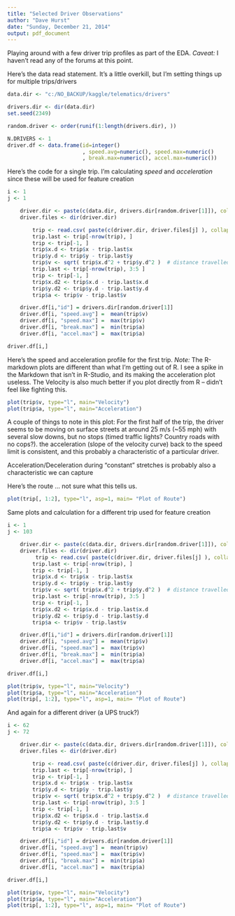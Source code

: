 ```yaml
---
title: "Selected Driver Observations"
author: "Dave Hurst"
date: "Sunday, December 21, 2014"
output: pdf_document
---
```


Playing around with a few driver trip profiles as part of the EDA.  *Caveat:* I haven't read any of the forums at this point.


Here's the data read statement. It's a little overkill, but I'm setting things up for multiple trips/drivers
```r
data.dir <- "c:/NO_BACKUP/kaggle/telematics/drivers"

drivers.dir <- dir(data.dir)
set.seed(2349)

random.driver <- order(runif(1:length(drivers.dir), ))

N.DRIVERS <- 1
driver.df <- data.frame(id=integer()
                        , speed.avg=numeric(), speed.max=numeric()
                        , break.max=numeric(), accel.max=numeric())

```

Here's the code for a single trip.  I'm calculating *speed* and *acceleration* since these will be used for feature creation
```r
i <- 1
j <- 1

    driver.dir <- paste(c(data.dir, drivers.dir[random.driver[1]]), collapse="/")
    driver.files <- dir(driver.dir)

        trip <- read.csv( paste(c(driver.dir, driver.files[j] ), collapse="/"))
        trip.last <- trip[-nrow(trip), ]
        trip <- trip[-1, ]
        trip$x.d <- trip$x - trip.last$x
        trip$y.d <- trip$y - trip.last$y
        trip$v <- sqrt( trip$x.d^2 + trip$y.d^2 )  # distance travelled per second
        trip.last <- trip[-nrow(trip), 3:5 ]
        trip <- trip[-1, ]
        trip$x.d2 <- trip$x.d - trip.last$x.d
        trip$y.d2 <- trip$y.d - trip.last$y.d
        trip$a <- trip$v - trip.last$v      

    driver.df[i,"id"] = drivers.dir[random.driver[1]]
    driver.df[i, "speed.avg"] =  mean(trip$v)
    driver.df[i, "speed.max"] =  max(trip$v)
    driver.df[i, "break.max"] =  min(trip$a)
    driver.df[i, "accel.max"] =  max(trip$a)

driver.df[i,]

```

Here's the speed and acceleration profile for the first trip.  *Note:* The R-markdown plots are different than what I'm getting out of R.  I see a spike in the Markdown that isn't in R-Studio, and its making the acceleration plot useless.   The Velocity is also much better if you plot directly from R -- didn't feel like fighting this.

```r
plot(trip$v, type="l", main="Velocity")
plot(trip$a, type="l", main="Acceleration")
```
A couple of things to note in this plot:  For the first half of the trip, the driver seems to be moving on surface streets at around 25 m/s (~55 mph) with several slow downs, but no stops (timed traffic lights? Country roads with no cops?).  the acceleration (slope of the velocity curve) back to the speed limit is consistent, and this probably a characteristic of a particular driver.

Acceleration/Deceleration during "constant" stretches is probably also a characteristic we can capture

Here's the route ... not sure what this tells us.
```r
plot(trip[, 1:2], type="l", asp=1, main= "Plot of Route")

```

Same plots and calculation for a different trip
used for feature creation
```r
i <- 1
j <- 103
```
```r

    driver.dir <- paste(c(data.dir, drivers.dir[random.driver[1]]), collapse="/")
    driver.files <- dir(driver.dir)
         trip <- read.csv( paste(c(driver.dir, driver.files[j] ), collapse="/"))
        trip.last <- trip[-nrow(trip), ]
        trip <- trip[-1, ]
        trip$x.d <- trip$x - trip.last$x
        trip$y.d <- trip$y - trip.last$y
        trip$v <- sqrt( trip$x.d^2 + trip$y.d^2 )  # distance travelled per second
        trip.last <- trip[-nrow(trip), 3:5 ]
        trip <- trip[-1, ]
        trip$x.d2 <- trip$x.d - trip.last$x.d
        trip$y.d2 <- trip$y.d - trip.last$y.d
        trip$a <- trip$v - trip.last$v      

    driver.df[i,"id"] = drivers.dir[random.driver[1]]
    driver.df[i, "speed.avg"] =  mean(trip$v)
    driver.df[i, "speed.max"] =  max(trip$v)
    driver.df[i, "break.max"] =  min(trip$a)
    driver.df[i, "accel.max"] =  max(trip$a)

driver.df[i,]

plot(trip$v, type="l", main="Velocity")
plot(trip$a, type="l", main="Acceleration")
plot(trip[, 1:2], type="l", asp=1, main= "Plot of Route")

```

And again for a different driver (a UPS truck?)

```r
i <- 62
j <- 72
```
```r

    driver.dir <- paste(c(data.dir, drivers.dir[random.driver[1]]), collapse="/")
    driver.files <- dir(driver.dir)

        trip <- read.csv( paste(c(driver.dir, driver.files[j] ), collapse="/"))
        trip.last <- trip[-nrow(trip), ]
        trip <- trip[-1, ]
        trip$x.d <- trip$x - trip.last$x
        trip$y.d <- trip$y - trip.last$y
        trip$v <- sqrt( trip$x.d^2 + trip$y.d^2 )  # distance travelled per second
        trip.last <- trip[-nrow(trip), 3:5 ]
        trip <- trip[-1, ]
        trip$x.d2 <- trip$x.d - trip.last$x.d
        trip$y.d2 <- trip$y.d - trip.last$y.d
        trip$a <- trip$v - trip.last$v      

    driver.df[i,"id"] = drivers.dir[random.driver[1]]
    driver.df[i, "speed.avg"] =  mean(trip$v)
    driver.df[i, "speed.max"] =  max(trip$v)
    driver.df[i, "break.max"] =  min(trip$a)
    driver.df[i, "accel.max"] =  max(trip$a)

driver.df[i,]

plot(trip$v, type="l", main="Velocity")
plot(trip$a, type="l", main="Acceleration")
plot(trip[, 1:2], type="l", asp=1, main= "Plot of Route")

```